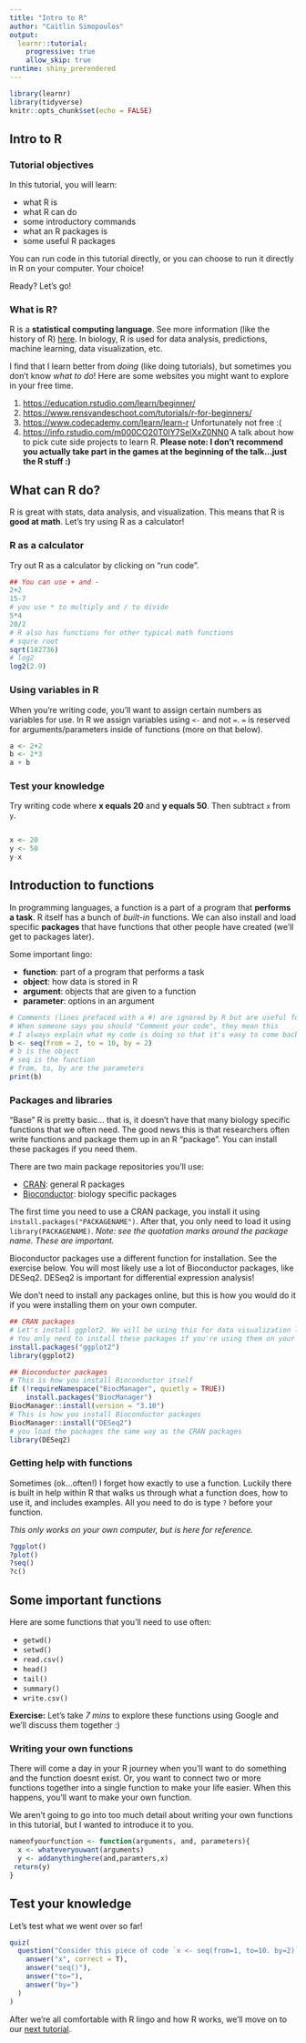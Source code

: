 ```yaml
---
title: "Intro to R"
author: "Caitlin Simopoulos"
output: 
  learnr::tutorial:
    progressive: true
    allow_skip: true
runtime: shiny_prerendered
---
```


```r
library(learnr)
library(tidyverse)
knitr::opts_chunk$set(echo = FALSE)
```

## Intro to R

### Tutorial objectives 

In this tutorial, you will learn:

* what R is
* what R can do 
* some introductory commands 
* what an R packages is 
* some useful R packages 

You can run code in this tutorial directly, or you can choose to run it directly in R on your computer. Your choice!

Ready? Let's go!

### What is R?

R is a **statistical computing language**. See more information (like the history of R) [here](https://www.r-project.org/about.html). In biology, R is used for data analysis, predictions, machine learning, data visualization, etc.

I find that I learn better from *doing* (like doing tutorials), but sometimes you don't know *what to do*! Here are some websites you might want to explore in your free time.

1. <https://education.rstudio.com/learn/beginner/>
2. <https://www.rensvandeschoot.com/tutorials/r-for-beginners/>
3. <https://www.codecademy.com/learn/learn-r> Unfortunately not free :(
4. <https://info.rstudio.com/m000CO20T0IY7SelXxZ0NN0> A talk about how to pick cute side projects to learn R. **Please note: I don't recommend you actually take part in the games at the beginning of the talk...just the R stuff :)**

## What can R do?

R is great with stats, data analysis, and visualization. This means that R is **good at math**. Let's try using R as a calculator!

### R as a calculator

Try out R as a calculator by clicking on "run code".

```r
## You can use + and - 
2+2
15-7
# you use * to multiply and / to divide
5*4
20/2
# R also has functions for other typical math functions
# squre root
sqrt(182736)
# log2
log2(2.9)
```

### Using variables in R

When you're writing code, you'll want to assign certain numbers as variables for use. In R we assign variables using `<-` and not `=`. `=` is reserved for arguments/parameters inside of functions (more on that below).
```r
a <- 2+2
b <- 2*3
a + b 
```

### Test your knowledge

Try writing code where **x equals 20** and **y equals 50**. Then subtract `x` from `y`.

```r


```
```r
x <- 20
y <- 50
y-x
```

## Introduction to functions

In programming languages, a function is a part of a program that **performs a task**. R itself has a bunch of *built-in* functions. We can also install and load specific **packages** that have functions that other people have created (we'll get to packages later).

Some important lingo: 

- **function**: part of a program that performs a task
- **object**: how data is stored in R
- **argument**: objects that are given to a function 
- **parameter**: options in an argument

```r
# Comments (lines prefaced with a #) are ignored by R but are useful for you
# When someone says you should "Comment your code", they mean this
# I always explain what my code is doing so that it's easy to come back to
b <- seq(from = 2, to = 10, by = 2)
# b is the object
# seq is the function
# from, to, by are the parameters
print(b)
```

### Packages and libraries

"Base" R is pretty basic... that is, it doesn't have that many biology specific functions that we often need. The good news this is that researchers often write functions and package them up in an R "package". You can install these packages if you need them.

There are two main package repositories you'll use:

- [CRAN](https://cran.r-project.org/web/packages/): general R packages
- [Bioconductor](https://bioconductor.org/packages): biology specific packages 

The first time you need to use a CRAN package, you install it using `install.packages("PACKAGENAME")`. After that, you only need to load it using `library(PACKAGENAME)`. *Note: see the quotation marks around the package name. These are important.*

Bioconductor packages use a different function for installation. See the exercise below. You will most likely use a lot of Bioconductor packages, like DESeq2. DESeq2 is important for differential expression analysis!

We don't need to install any packages online, but this is how you would do it if you were installing them on your own computer.

```r
## CRAN packages 
# Let's install ggplot2. We will be using this for data visualization later on. 
# You only need to install these packages if you're using them on your own computer
install.packages("ggplot2")
library(ggplot2)

## Bioconductor packages
# This is how you install Bioconductor itself
if (!requireNamespace("BiocManager", quietly = TRUE))
    install.packages("BiocManager")
BiocManager::install(version = "3.10")
# This is how you install Bioconductor packages
BiocManager::install("DESeq2")
# you load the packages the same way as the CRAN packages
library(DESeq2)
```

### Getting help with functions

Sometimes (ok...often!) I forget how exactly to use a function. Luckily there is built in help within R that walks us through what a function does, how to use it, and includes examples. All you need to do is type `?` before your function. 

*This only works on your own computer, but is here for reference.*

```r
?ggplot()
?plot()
?seq()
?c()
```



## Some important functions

Here are some functions that you'll need to use often:

- `getwd()`
- `setwd()`
- `read.csv()`
- `head()` 
- `tail()`
- `summary()`
- `write.csv()`


**Exercise:** Let's take *7 mins* to explore these functions using Google and we'll discuss them together :) 

### Writing your own functions

There will come a day in your R journey when you'll want to do something and the function doesnt exist. Or, you want to connect two or more functions together into a single function to make your life easier. When this happens, you'll want to make your own function. 

We aren't going to go into too much detail about writing your own functions in this tutorial, but I wanted to introduce it to you.

```r
nameofyourfunction <- function(arguments, and, parameters){
  x <- whateveryouwant(arguments)  
  y <- addanythinghere(and,paramters,x)
 return(y)
}
```
## Test your knowledge

Let's test what we went over so far!


```r
quiz(
  question("Consider this piece of code `x <- seq(from=1, to=10. by=2)` Which part of the code is the object?",
    answer("x", correct = T),
    answer("seq()"),
    answer("to="),
    answer("by=")
  )
)
```



After we're all comfortable with R lingo and how R works, we'll move on to our [next tutorial](https://caitsimop.shinyapps.io/statsR/). 

